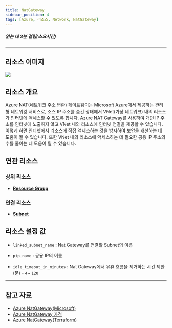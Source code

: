 ```yaml
---
title: NatGateway
sidebar_position: 4
tags: [Azure, 리소스, Network, NatGateway]
---
```





##### 읽는 데 3분 걸림(소요시간)

*****

## 리소스 이미지
<img src={icon} />

## 리소스 개요
Azure NAT(네트워크 주소 변환) 게이트웨이는 Microsoft Azure에서 제공하는 관리형 네트워킹 서비스로, 소스 IP 주소를 숨긴 상태에서 VNet(가상 네트워크) 내의 리소스가 인터넷에 액세스할 수 있도록 합니다.
Azure NAT Gateway를 사용하여 개인 IP 주소를 인터넷에 노출하지 않고 VNet 내의 리소스에 인터넷 연결을 제공할 수 있습니다. 이렇게 하면 인터넷에서 리소스에 직접 액세스하는 것을 방지하여 보안을 개선하는 데 도움이 될 수 있습니다. 
또한 VNet 내의 리소스에 액세스하는 데 필요한 공용 IP 주소의 수를 줄이는 데 도움이 될 수 있습니다.



## 연관 리소스
### 상위 리소스
- [**Resource Group**](https://docs.cstudio.app/docs/resource/azure/Base/ResourceGroup)


### 연결 리소스
- [**Subnet**](https://docs.cstudio.app/docs/resource/azure/Network/Subnet)


## 리소스 설정 값
- ```linked_subnet_name``` : Nat Gateway를 연결할 Subnet의 이름

- ```pip_name``` : 공용 IP의 이름 

- ```idle_timeout_in_minutes``` : Nat Gateway에서 유휴 흐름을 제거하는 시간 제한(분)  - ```4```~  ```120```



*****
## 참고 자료
- [Azure NatGateway(Microsoft)](https://learn.microsoft.com/en-us/azure/virtual-network/nat-gateway/nat-overview)
- [Azure NatGateway 가격](https://azure.microsoft.com/en-us/pricing/details/virtual-network/) 
- [Azure NatGateway(Terraform)](https://registry.terraform.io/providers/hashicorp/azurerm/latest/docs/resources/nat_gateway)

